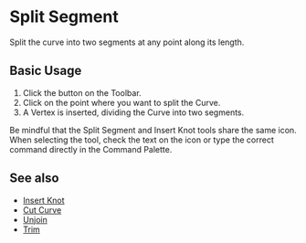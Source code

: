 
# Split Segment

<Reference shortcut="" command="Split Segment" button="Toolbar" buttonIcon='button-split-segment' />

Split the curve into two segments at any point along its length.

## Basic Usage

1. Click the button <ButtonIcon type="button-split-segment" /> on the Toolbar.
2. Click on the point where you want to split the Curve.
3. A Vertex is inserted, dividing the Curve into two segments.

<VideoPlayer fileName="split-segment"/>

<Callout type="warning" emoji="⚠️">
Be mindful that the Split Segment and Insert Knot tools share the same icon. When selecting the tool, check the text on the icon or type the correct command directly in the Command Palette.   
</Callout>

## See also
- [Insert Knot](insert-knot)
- [Cut Curve](cut-curve)
- [Unjoin](unjoin)
- [Trim](trim)